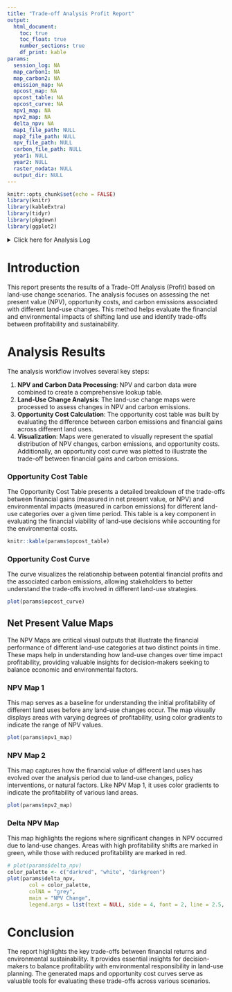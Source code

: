 ```yaml
---
title: "Trade-off Analysis Profit Report"
output: 
  html_document:
    toc: true
    toc_float: true
    number_sections: true
    df_print: kable
params:
  session_log: NA
  map_carbon1: NA
  map_carbon2: NA
  emission_map: NA
  opcost_map: NA
  opcost_table: NA
  opcost_curve: NA
  npv1_map: NA
  npv2_map: NA
  delta_npv: NA
  map1_file_path: NULL
  map2_file_path: NULL
  npv_file_path: NULL
  carbon_file_path: NULL
  year1: NULL
  year2: NULL
  raster_nodata: NULL
  output_dir: NULL
---
```


```r
knitr::opts_chunk$set(echo = FALSE)
library(knitr)
library(kableExtra)
library(tidyr)
library(pkgdown)
library(ggplot2)
```

<details><summary>Click here for Analysis Log</summary>

```r

analysis_log <- tribble(
  ~Category,                   ~Details,
  # "Analysis Start",        params$start_time,
  # "Analysis End",          params$end_time,
  "Input Data and Parameters", "",
  "Land Cover (t1)",      params$map1_file_path,
  "Land Cover (t2)",   params$map2_file_path,
  "Profitability data",   params$npv_file_path,
  "Carbon stock data",   params$carbon_file_path,
  "Year 1", as.character(params$year1),
  "Year 2", as.character(params$year2),
  "NoData land-cover class", as.character(params$raster_nodata),
  "Output Files", "",
  "Output Workspace",      paste0(getwd(), " | ", params$output_dir),
  "Session Summary", "",
) %>% rbind(format_session_info_table())

analysis_log %>% kbl(caption = "Analysis Log", escape = FALSE) %>%
  kable_paper("hover", full_width = F )
```
</details>

# Introduction

This report presents the results of a Trade-Off Analysis (Profit) based on land-use change scenarios. The analysis focuses on assessing the net present value (NPV), opportunity costs, and carbon emissions associated with different land-use changes. This method helps evaluate the financial and environmental impacts of shifting land use and identify trade-offs between profitability and sustainability.


# Analysis Results

The analysis workflow involves several key steps:

1. **NPV and Carbon Data Processing**: NPV and carbon data were combined to create a comprehensive lookup table.
2. **Land-Use Change Analysis**: The land-use change maps were processed to assess changes in NPV and carbon emissions.
3. **Opportunity Cost Calculation**: The opportunity cost table was built by evaluating the difference between carbon emissions and financial gains across different land uses.
4. **Visualization**: Maps were generated to visually represent the spatial distribution of NPV changes, carbon emissions, and opportunity costs. Additionally, an opportunity cost curve was plotted to illustrate the trade-off between financial gains and carbon emissions.

### Opportunity Cost Table
The Opportunity Cost Table presents a detailed breakdown of the trade-offs between financial gains (measured in net present value, or NPV) and environmental impacts (measured in carbon emissions) for different land-use categories over a given time period. This table is a key component in evaluating the financial viability of land-use decisions while accounting for the environmental costs.
```r
knitr::kable(params$opcost_table)
```

### Opportunity Cost Curve
The curve visualizes the relationship between potential financial profits and the associated carbon emissions, allowing stakeholders to better understand the trade-offs involved in different land-use strategies.
```r
plot(params$opcost_curve)
```

## Net Present Value Maps
The NPV Maps are critical visual outputs that illustrate the financial performance of different land-use categories at two distinct points in time. These maps help in understanding how land-use changes over time impact profitability, providing valuable insights for decision-makers seeking to balance economic and environmental factors.

### NPV Map 1
This map serves as a baseline for understanding the initial profitability of different land uses before any land-use changes occur. The map visually displays areas with varying degrees of profitability, using color gradients to indicate the range of NPV values.
```r
plot(params$npv1_map)
```

### NPV Map 2
This map captures how the financial value of different land uses has evolved over the analysis period due to land-use changes, policy interventions, or natural factors. Like NPV Map 1, it uses color gradients to indicate the profitability of various land areas.
```r
plot(params$npv2_map)
```

### Delta NPV Map
This map highlights the regions where significant changes in NPV occurred due to land-use changes. Areas with high profitability shifts are marked in green, while those with reduced profitability are marked in red.
```r
# plot(params$delta_npv)
color_palette <- c("darkred", "white", "darkgreen")
plot(params$delta_npv, 
       col = color_palette,   
       colNA = "grey",        
       main = "NPV Change",
       legend.args = list(text = NULL, side = 4, font = 2, line = 2.5, cex = 1.2))
```

# Conclusion
The report highlights the key trade-offs between financial returns and environmental sustainability. It provides essential insights for decision-makers to balance profitability with environmental responsibility in land-use planning. The generated maps and opportunity cost curves serve as valuable tools for evaluating these trade-offs across various scenarios.
